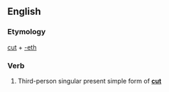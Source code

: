 ==English==

===Etymology===
[[cut]] + [[-eth]]

===Verb===
{{head|en|verb form}}

# {{context|archaic|lang=en}} Third-person singular present simple form of '''[[cut]]'''